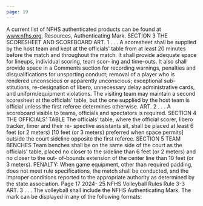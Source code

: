 ```yaml
---
page: 19
---
```


A current list of NFHS authenticated products can be found at www.nfhs.org, Resources, Authenticating Mark. SECTION 3 THE SCORESHEET AND SCOREBOARD ART. 1 . . . A scoresheet shall be supplied by the host team and kept at the officials' table from at least 20 minutes before the match and throughout the match. It shall provide adequate space for lineups, individual scoring, team scor- ing and time-outs. It also shall provide space in a Comments section for recording warnings, penalties and disqualifications for unsporting conduct; removal of a player who is rendered unconscious or apparently unconscious; exceptional sub- stitutions, re-designation of libero, unnecessary delay administrative cards, and uniform/equipment violations. The visiting team may maintain a second scoresheet at the officials' table, but the one supplied by the host team is official unless the first referee determines otherwise. ART. 2 . . . A scoreboard visible to teams, officials and spectators is required. SECTION 4 THE OFFICIALS' TABLE The officials' table, where the official scorer, libero tracker, timer and their re- spective assistants sit, shall be placed at least 6 feet (or 2 meters) [10 feet (or 3 meters) preferred when space permits] outside the court sideline opposite the first referee. SECTION 5 TEAM BENCHES Team benches shall be on the same side of the court as the officials' table, placed no closer to the sideline than 6 feet (or 2 meters) and no closer to the out- of-bounds extension of the center line than 10 feet (or 3 meters). PENALTY: When game equipment, other than required padding, does not meet rule specifications, the match shall be conducted, and the improper conditions reported to the appropriate authority as determined by the state association. Page 17 2024- 25 NFHS Volleyball Rules Rule 3-3 ART. 3 . . . The volleyball shall include the NFHS Authenticating Mark. The mark can be displayed in any of the following formats:

